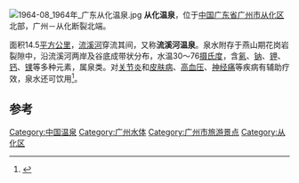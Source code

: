 [[File:1964-08_1964年_广东从化温泉.jpg|thumb]]
'''从化温泉'''，位于[[中国|中国]][[广东省|广东省]][[广州市|广州市]][[从化区|从化区]]北部，广州－从化断裂北端。

面积14.5[[平方公里|平方公里]]，[[流溪河|流溪河]]穿流其间，又称'''流溪河温泉'''。泉水附存于燕山期花岗岩裂隙中，沿流溪河两岸及谷底成带状分布，水温30～76[[摄氏度|摄氏度]]，含[[氡|氡]]、[[钠|钠]]、[[钾|钾]]、[[钙|钙]]、[[镤|镤]]等多种元素，属泉类。对[[关节炎|关节炎]]和[[皮肤病|皮肤病]]、[[高血压|高血压]]、[[神经痛|神经痛]]等疾病有辅助疗效，泉水还可饮用<ref>{{Cite book|title=羊城地 自然 经济 历史 文化|last=中国地理百科丛书编委会编著；李金辉，韦仲庆，蒲亮撰|first=|publisher=世界图书出版社广东有限公司|year=2015.08|isbn=978-7510088520|location=|pages=29-30}}</ref>。

== 参考 ==
{{reflist}}
{{Spring-stub}}
[[Category:中国温泉|Category:中国温泉]]
[[Category:广州水体|Category:广州水体]]
[[Category:广州市旅游景点|Category:广州市旅游景点]]
[[Category:从化区|Category:从化区]]
